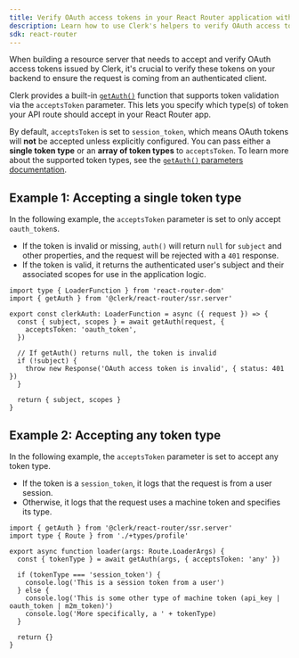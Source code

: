 ```yaml
---
title: Verify OAuth access tokens in your React Router application with Clerk
description: Learn how to use Clerk's helpers to verify OAuth access tokens in your React Router application.
sdk: react-router
---
```


When building a resource server that needs to accept and verify OAuth access tokens issued by Clerk, it's crucial to verify these tokens on your backend to ensure the request is coming from an authenticated client.

<Include src="_partials/machine-token-pricing-callout" />

Clerk provides a built-in [`getAuth()`](/docs/references/react-router/get-auth) function that supports token validation via the `acceptsToken` parameter. This lets you specify which type(s) of token your API route should accept in your React Router app.

By default, `acceptsToken` is set to `session_token`, which means OAuth tokens will **not** be accepted unless explicitly configured. You can pass either a **single token type** or an **array of token types** to `acceptsToken`. To learn more about the supported token types, see the [`getAuth()` parameters documentation](/docs/references/react-router/get-auth#parameters).

## Example 1: Accepting a single token type

In the following example, the `acceptsToken` parameter is set to only accept `oauth_token`s.

- If the token is invalid or missing, `auth()` will return `null` for `subject` and other properties, and the request will be rejected with a `401` response.
- If the token is valid, it returns the authenticated user's subject and their associated scopes for use in the application logic.

```tsx
import type { LoaderFunction } from 'react-router-dom'
import { getAuth } from '@clerk/react-router/ssr.server'

export const clerkAuth: LoaderFunction = async ({ request }) => {
  const { subject, scopes } = await getAuth(request, {
    acceptsToken: 'oauth_token',
  })

  // If getAuth() returns null, the token is invalid
  if (!subject) {
    throw new Response('OAuth access token is invalid', { status: 401 })
  }

  return { subject, scopes }
}
```

## Example 2: Accepting any token type

In the following example, the `acceptsToken` parameter is set to accept any token type.

- If the token is a `session_token`, it logs that the request is from a user session.
- Otherwise, it logs that the request uses a machine token and specifies its type.

```tsx
import { getAuth } from '@clerk/react-router/ssr.server'
import type { Route } from './+types/profile'

export async function loader(args: Route.LoaderArgs) {
  const { tokenType } = await getAuth(args, { acceptsToken: 'any' })

  if (tokenType === 'session_token') {
    console.log('This is a session token from a user')
  } else {
    console.log('This is some other type of machine token (api_key | oauth_token | m2m_token)')
    console.log('More specifically, a ' + tokenType)
  }

  return {}
}
```
